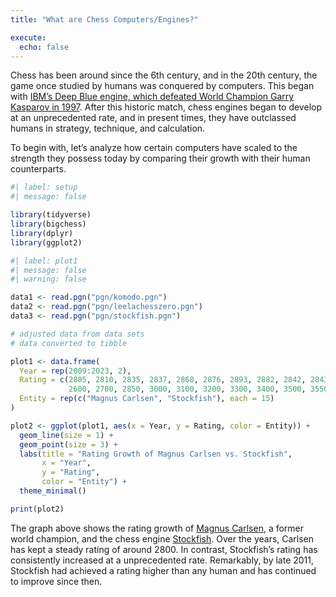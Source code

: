 ```yaml
---
title: "What are Chess Computers/Engines?"

execute: 
  echo: false
---
```


Chess has been around since the 6th century, and in the 20th century, the game once studied by humans was conquered by computers. This began with [IBM's Deep Blue engine, which defeated World Champion Garry Kasparov in 1997](https://www.ibm.com/history/deep-blue). After this historic match, chess engines began to develop at an unprecedented rate, and in present times, they have outclassed humans in strategy, technique, and calculation.

To begin with, let's analyze how certain computers have scaled to the strength they possess today by comparing their growth with their human counterparts.

```r
#| label: setup
#| message: false

library(tidyverse)
library(bigchess)
library(dplyr)
library(ggplot2)
```

```r
#| label: plot1
#| message: false
#| warning: false

data1 <- read.pgn("pgn/komodo.pgn")
data2 <- read.pgn("pgn/leelachesszero.pgn")
data3 <- read.pgn("pgn/stockfish.pgn")

# adjusted data from data sets
# data converted to tibble

plot1 <- data.frame(
  Year = rep(2009:2023, 2),
  Rating = c(2805, 2810, 2835, 2837, 2868, 2876, 2893, 2882, 2842, 2843, 2862, 2882, 2864, 2870, 2859,
             2600, 2700, 2850, 3000, 3100, 3200, 3300, 3400, 3500, 3550, 3600, 3650, 3700, 3750, 3800),
  Entity = rep(c("Magnus Carlsen", "Stockfish"), each = 15)
)

plot2 <- ggplot(plot1, aes(x = Year, y = Rating, color = Entity)) +
  geom_line(size = 1) +
  geom_point(size = 3) +
  labs(title = "Rating Growth of Magnus Carlsen vs. Stockfish",
       x = "Year",
       y = "Rating",
       color = "Entity") +
  theme_minimal()

print(plot2)
```


The graph above shows the rating growth of [Magnus Carlsen](https://en.wikipedia.org/wiki/Magnus_Carlsen), a former world champion, and the chess engine [Stockfish](https://stockfishchess.org/). Over the years, Carlsen has kept a steady rating of around 2800. In contrast, Stockfish's rating has consistently increased at a unprecedented rate. Remarkably, by late 2011, Stockfish had achieved a rating higher than any human and has continued to improve since then.